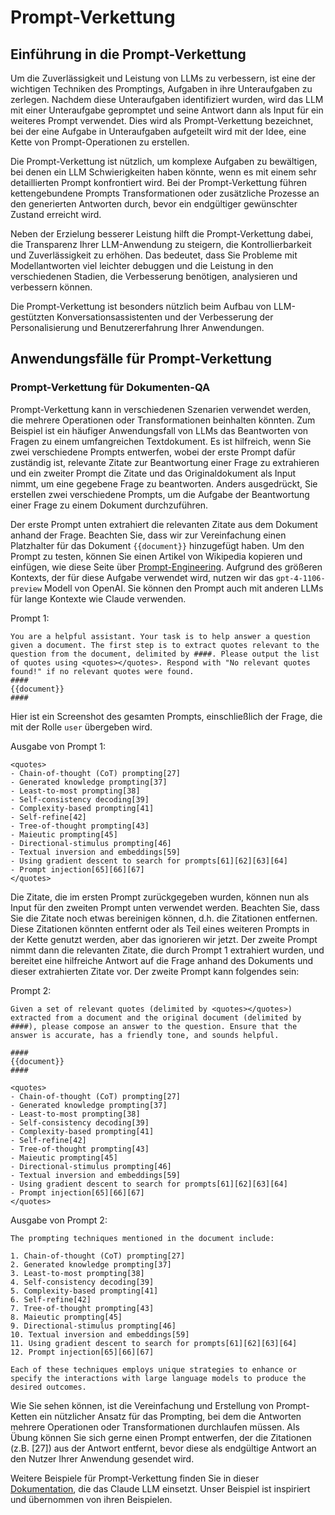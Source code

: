 # Prompt-Verkettung


## Einführung in die Prompt-Verkettung

Um die Zuverlässigkeit und Leistung von LLMs zu verbessern, ist eine der wichtigen Techniken des Promptings, Aufgaben in ihre Unteraufgaben zu zerlegen. Nachdem diese Unteraufgaben identifiziert wurden, wird das LLM mit einer Unteraufgabe gepromptet und seine Antwort dann als Input für ein weiteres Prompt verwendet. Dies wird als Prompt-Verkettung bezeichnet, bei der eine Aufgabe in Unteraufgaben aufgeteilt wird mit der Idee, eine Kette von Prompt-Operationen zu erstellen.

Die Prompt-Verkettung ist nützlich, um komplexe Aufgaben zu bewältigen, bei denen ein LLM Schwierigkeiten haben könnte, wenn es mit einem sehr detaillierten Prompt konfrontiert wird. Bei der Prompt-Verkettung führen kettengebundene Prompts Transformationen oder zusätzliche Prozesse an den generierten Antworten durch, bevor ein endgültiger gewünschter Zustand erreicht wird.

Neben der Erzielung besserer Leistung hilft die Prompt-Verkettung dabei, die Transparenz Ihrer LLM-Anwendung zu steigern, die Kontrollierbarkeit und Zuverlässigkeit zu erhöhen. Das bedeutet, dass Sie Probleme mit Modellantworten viel leichter debuggen und die Leistung in den verschiedenen Stadien, die Verbesserung benötigen, analysieren und verbessern können.

Die Prompt-Verkettung ist besonders nützlich beim Aufbau von LLM-gestützten Konversationsassistenten und der Verbesserung der Personalisierung und Benutzererfahrung Ihrer Anwendungen.

## Anwendungsfälle für Prompt-Verkettung

### Prompt-Verkettung für Dokumenten-QA

Prompt-Verkettung kann in verschiedenen Szenarien verwendet werden, die mehrere Operationen oder Transformationen beinhalten könnten. Zum Beispiel ist ein häufiger Anwendungsfall von LLMs das Beantworten von Fragen zu einem umfangreichen Textdokument. Es ist hilfreich, wenn Sie zwei verschiedene Prompts entwerfen, wobei der erste Prompt dafür zuständig ist, relevante Zitate zur Beantwortung einer Frage zu extrahieren und ein zweiter Prompt die Zitate und das Originaldokument als Input nimmt, um eine gegebene Frage zu beantworten. Anders ausgedrückt, Sie erstellen zwei verschiedene Prompts, um die Aufgabe der Beantwortung einer Frage zu einem Dokument durchzuführen.

Der erste Prompt unten extrahiert die relevanten Zitate aus dem Dokument anhand der Frage. Beachten Sie, dass wir zur Vereinfachung einen Platzhalter für das Dokument `{{document}}` hinzugefügt haben. Um den Prompt zu testen, können Sie einen Artikel von Wikipedia kopieren und einfügen, wie diese Seite über [Prompt-Engineering](https://en.wikipedia.org/wiki/Prompt_engineering). Aufgrund des größeren Kontexts, der für diese Aufgabe verwendet wird, nutzen wir das `gpt-4-1106-preview` Modell von OpenAI. Sie können den Prompt auch mit anderen LLMs für lange Kontexte wie Claude verwenden.

Prompt 1:
```
You are a helpful assistant. Your task is to help answer a question given a document. The first step is to extract quotes relevant to the question from the document, delimited by ####. Please output the list of quotes using <quotes></quotes>. Respond with "No relevant quotes found!" if no relevant quotes were found.
####
{{document}}
####
```

Hier ist ein Screenshot des gesamten Prompts, einschließlich der Frage, die mit der Rolle `user` übergeben wird.

<Screenshot src={PC1} alt="Prompt-Verkettung Teil 1" />

Ausgabe von Prompt 1:
```
<quotes>
- Chain-of-thought (CoT) prompting[27]
- Generated knowledge prompting[37]
- Least-to-most prompting[38]
- Self-consistency decoding[39]
- Complexity-based prompting[41]
- Self-refine[42]
- Tree-of-thought prompting[43]
- Maieutic prompting[45]
- Directional-stimulus prompting[46]
- Textual inversion and embeddings[59]
- Using gradient descent to search for prompts[61][62][63][64]
- Prompt injection[65][66][67]
</quotes>
```

Die Zitate, die im ersten Prompt zurückgegeben wurden, können nun als Input für den zweiten Prompt unten verwendet werden. Beachten Sie, dass Sie die Zitate noch etwas bereinigen können, d.h. die Zitationen entfernen. Diese Zitationen könnten entfernt oder als Teil eines weiteren Prompts in der Kette genutzt werden, aber das ignorieren wir jetzt. Der zweite Prompt nimmt dann die relevanten Zitate, die durch Prompt 1 extrahiert wurden, und bereitet eine hilfreiche Antwort auf die Frage anhand des Dokuments und dieser extrahierten Zitate vor. Der zweite Prompt kann folgendes sein:

Prompt 2:
```
Given a set of relevant quotes (delimited by <quotes></quotes>) extracted from a document and the original document (delimited by ####), please compose an answer to the question. Ensure that the answer is accurate, has a friendly tone, and sounds helpful.

####
{{document}}
####

<quotes>
- Chain-of-thought (CoT) prompting[27]
- Generated knowledge prompting[37]
- Least-to-most prompting[38]
- Self-consistency decoding[39]
- Complexity-based prompting[41]
- Self-refine[42]
- Tree-of-thought prompting[43]
- Maieutic prompting[45]
- Directional-stimulus prompting[46]
- Textual inversion and embeddings[59]
- Using gradient descent to search for prompts[61][62][63][64]
- Prompt injection[65][66][67]
</quotes>
```

Ausgabe von Prompt 2:

```
The prompting techniques mentioned in the document include:

1. Chain-of-thought (CoT) prompting[27]
2. Generated knowledge prompting[37]
3. Least-to-most prompting[38]
4. Self-consistency decoding[39]
5. Complexity-based prompting[41]
6. Self-refine[42]
7. Tree-of-thought prompting[43]
8. Maieutic prompting[45]
9. Directional-stimulus prompting[46]
10. Textual inversion and embeddings[59]
11. Using gradient descent to search for prompts[61][62][63][64]
12. Prompt injection[65][66][67]

Each of these techniques employs unique strategies to enhance or specify the interactions with large language models to produce the desired outcomes.
```

Wie Sie sehen können, ist die Vereinfachung und Erstellung von Prompt-Ketten ein nützlicher Ansatz für das Prompting, bei dem die Antworten mehrere Operationen oder Transformationen durchlaufen müssen. Als Übung können Sie sich gerne einen Prompt entwerfen, der die Zitationen (z.B. [27]) aus der Antwort entfernt, bevor diese als endgültige Antwort an den Nutzer Ihrer Anwendung gesendet wird.

Weitere Beispiele für Prompt-Verkettung finden Sie in dieser [Dokumentation](https://docs.anthropisch.com/claude/docs/prompt-chaining), die das Claude LLM einsetzt. Unser Beispiel ist inspiriert und übernommen von ihren Beispielen.
